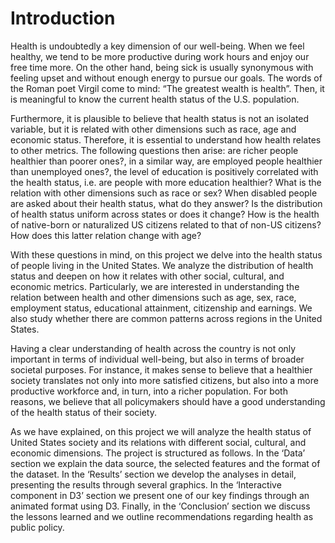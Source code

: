 # Introduction

Health is undoubtedly a key dimension of our well-being. When we feel healthy, we tend to be more productive during work hours and enjoy our free time more. On the other hand, being sick is usually synonymous with feeling upset and without enough energy to pursue our goals. The words of the Roman poet Virgil come to mind: “The greatest wealth is health”. Then, it is meaningful to know the current health status of the U.S. population. 

Furthermore, it is plausible to believe that health status is not an isolated variable, but it is related with other dimensions such as race, age and economic status. Therefore, it is essential to understand how health relates to other metrics. The following questions then arise: are richer people healthier than poorer ones?, in a similar way, are employed people healthier than unemployed ones?, the level of education is positively correlated with the health status, i.e. are people with more education healthier? What is the relation with other dimensions such as race or sex? When disabled people are asked about their health status, what do they answer? Is the distribution of health status uniform across states or does it change? How is the health of native-born or naturalized US citizens related to that of non-US citizens? How does this latter relation change with age?

With these questions in mind, on this project we delve into the health status of people living in the United States. We analyze the distribution of health status and deepen on how it relates with other social, cultural, and economic metrics. Particularly, we are interested in understanding the relation between health and other dimensions such as age, sex, race, employment status, educational attainment, citizenship and earnings. We also study whether there are common patterns across regions in the United States. 

Having a clear understanding of health across the country is not only important in terms of individual well-being, but also in terms of broader societal purposes. For instance, it makes sense to believe that a healthier society translates not only into more satisfied citizens, but also into a more productive workforce and, in turn, into a richer population. For both reasons, we believe that all policymakers should have a good understanding of the health status of their society.

As we have explained, on this project we will analyze the health status of United States society and its relations with different social, cultural, and economic dimensions. The project is structured as follows. In the 'Data' section we explain the data source, the selected features and the format of the dataset. In the 'Results' section we develop the analyses in detail, presenting the results through several graphics. In the 'Interactive component in D3' section we present one of our key findings through an animated format using D3. Finally, in the 'Conclusion' section we discuss the lessons learned and we outline recommendations regarding health as public policy.
